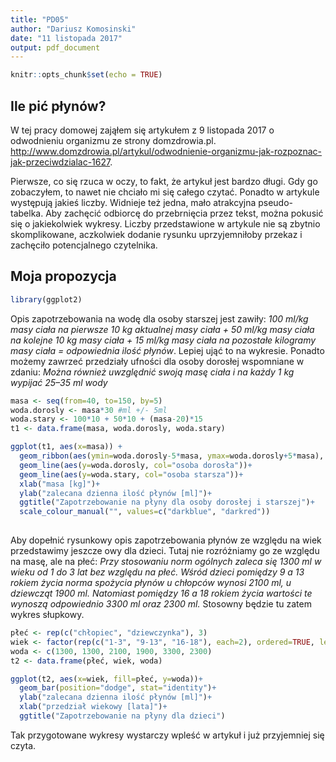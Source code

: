 ---
title: "PD05"
author: "Dariusz Komosinski"
date: "11 listopada 2017"
output: pdf_document
---

```{r setup, include=FALSE}
knitr::opts_chunk$set(echo = TRUE)
```

## Ile pić płynów?

W tej pracy domowej zająłem się artykułem z 9 listopada 2017 o odwodnieniu organizmu ze strony domzdrowia.pl. <http://www.domzdrowia.pl/artykul/odwodnienie-organizmu-jak-rozpoznac-jak-przeciwdzialac-1627>.

Pierwsze, co się rzuca w oczy, to fakt, że artykuł jest bardzo długi. Gdy go zobaczyłem, to nawet nie chciało mi się całego czytać. Ponadto w artykule występują jakieś liczby. Widnieje też jedna, mało atrakcyjna pseudo-tabelka. Aby zachęcić odbiorcę do przebrnięcia przez tekst, można pokusić się o jakiekolwiek wykresy. Liczby przedstawione w artykule nie są zbytnio skomplikowane, aczkolwiek dodanie rysunku uprzyjemniłoby przekaz i zachęciło potencjalnego czytelnika.

## Moja propozycja

```{r cars, echo=T, message=F}
library(ggplot2)
```
Opis zapotrzebowania na wodę dla osoby starszej jest zawiły: *100 ml/kg masy ciała na pierwsze 10 kg aktualnej masy ciała + 50 ml/kg masy ciała na kolejne 10 kg masy ciała + 15 ml/kg masy ciała na pozostałe kilogramy masy ciała = odpowiednia ilość płynów*. Lepiej ująć to na wykresie. Ponadto możemy zawrzeć przedziały ufności dla osoby dorosłej wspomniane w zdaniu: *Można również uwzględnić swoją masę ciała i na każdy 1 kg wypijać 25–35 ml wody*

```{r}
masa <- seq(from=40, to=150, by=5)
woda.dorosly <- masa*30 #ml +/- 5ml
woda.stary <- 100*10 + 50*10 + (masa-20)*15
t1 <- data.frame(masa, woda.dorosly, woda.stary)

ggplot(t1, aes(x=masa)) +
  geom_ribbon(aes(ymin=woda.dorosly-5*masa, ymax=woda.dorosly+5*masa), fill="lightblue")+
  geom_line(aes(y=woda.dorosly, col="osoba dorosła"))+
  geom_line(aes(y=woda.stary, col="osoba starsza"))+
  xlab("masa [kg]")+
  ylab("zalecana dzienna ilość płynów [ml]")+
  ggtitle("Zapotrzebowanie na płyny dla osoby dorosłej i starszej")+
  scale_colour_manual("", values=c("darkblue", "darkred"))
  
```

Aby dopełnić rysunkowy opis zapotrzebowania płynów ze względu na wiek przedstawimy jeszcze owy dla dzieci. Tutaj nie rozróżniamy go ze względu na masę, ale na płeć: *Przy stosowaniu norm ogólnych zaleca się 1300 ml w wieku od 1 do 3 lat bez względu na płeć. Wśród dzieci pomiędzy 9 a 13 rokiem życia norma spożycia płynów u chłopców wynosi 2100 ml, u dziewcząt 1900 ml. Natomiast pomiędzy 16 a 18 rokiem życia wartości te wynoszą odpowiednio 3300 ml oraz 2300 ml.* Stosowny będzie tu zatem wykres słupkowy.

```{r}
płeć <- rep(c("chłopiec", "dziewczynka"), 3)
wiek <- factor(rep(c("1-3", "9-13", "16-18"), each=2), ordered=TRUE, levels = c("1-3", "9-13", "16-18"))
woda <- c(1300, 1300, 2100, 1900, 3300, 2300)
t2 <- data.frame(płeć, wiek, woda)

ggplot(t2, aes(x=wiek, fill=płeć, y=woda))+
  geom_bar(position="dodge", stat="identity")+
  ylab("zalecana dzienna ilość płynów [ml]")+
  xlab("przedział wiekowy [lata]")+
  ggtitle("Zapotrzebowanie na płyny dla dzieci")
```
Tak przygotowane wykresy wystarczy wpleść w artykuł i już przyjemniej się czyta.


